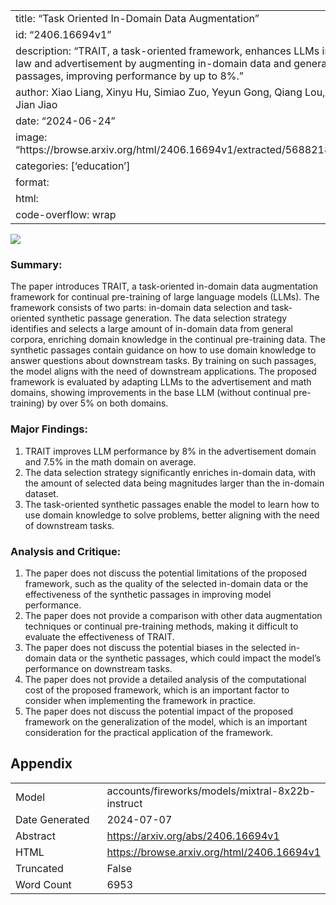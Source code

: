 
---
title: "Task Oriented In-Domain Data Augmentation"
id: "2406.16694v1"
description: "TRAIT, a task-oriented framework, enhances LLMs in specialized domains like law and advertisement by augmenting in-domain data and generating synthetic task-oriented passages, improving performance by up to 8%."
author: Xiao Liang, Xinyu Hu, Simiao Zuo, Yeyun Gong, Qiang Lou, Yi Liu, Shao-Lun Huang, Jian Jiao
date: "2024-06-24"
image: "https://browse.arxiv.org/html/2406.16694v1/extracted/5688218/images/ads_passage.png"
categories: ['education']
format:
  html:
    code-overflow: wrap
---

![](https://browse.arxiv.org/html/2406.16694v1/extracted/5688218/images/ads_passage.png)

### Summary:

The paper introduces TRAIT, a task-oriented in-domain data augmentation framework for continual pre-training of large language models (LLMs). The framework consists of two parts: in-domain data selection and task-oriented synthetic passage generation. The data selection strategy identifies and selects a large amount of in-domain data from general corpora, enriching domain knowledge in the continual pre-training data. The synthetic passages contain guidance on how to use domain knowledge to answer questions about downstream tasks. By training on such passages, the model aligns with the need of downstream applications. The proposed framework is evaluated by adapting LLMs to the advertisement and math domains, showing improvements in the base LLM (without continual pre-training) by over 5% on both domains.

### Major Findings:

1. TRAIT improves LLM performance by 8% in the advertisement domain and 7.5% in the math domain on average.
2. The data selection strategy significantly enriches in-domain data, with the amount of selected data being magnitudes larger than the in-domain dataset.
3. The task-oriented synthetic passages enable the model to learn how to use domain knowledge to solve problems, better aligning with the need of downstream tasks.

### Analysis and Critique:

1. The paper does not discuss the potential limitations of the proposed framework, such as the quality of the selected in-domain data or the effectiveness of the synthetic passages in improving model performance.
2. The paper does not provide a comparison with other data augmentation techniques or continual pre-training methods, making it difficult to evaluate the effectiveness of TRAIT.
3. The paper does not discuss the potential biases in the selected in-domain data or the synthetic passages, which could impact the model's performance on downstream tasks.
4. The paper does not provide a detailed analysis of the computational cost of the proposed framework, which is an important factor to consider when implementing the framework in practice.
5. The paper does not discuss the potential impact of the proposed framework on the generalization of the model, which is an important consideration for the practical application of the framework.

## Appendix

|          |          |
|----------|----------|
| Model     | accounts/fireworks/models/mixtral-8x22b-instruct       |
| Date Generated     | 2024-07-07       |
| Abstract | [https://arxiv.org/abs/2406.16694v1](https://arxiv.org/abs/2406.16694v1)        |
| HTML     | [https://browse.arxiv.org/html/2406.16694v1](https://browse.arxiv.org/html/2406.16694v1)       |
| Truncated       | False       |
| Word Count       | 6953       |